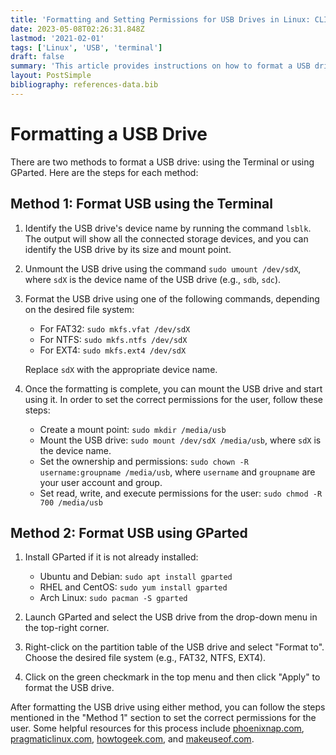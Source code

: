 ```yaml
---
title: 'Formatting and Setting Permissions for USB Drives in Linux: CLI and GParted Methods'
date: 2023-05-08T02:26:31.848Z
lastmod: '2021-02-01'
tags: ['Linux', 'USB', 'terminal']
draft: false
summary: 'This article provides instructions on how to format a USB drive using either the Terminal or GParted. Both methods involve selecting the drive, choosing a file system, and setting permissions for the user.'
layout: PostSimple
bibliography: references-data.bib
---
```


# Formatting a USB Drive

There are two methods to format a USB drive: using the Terminal or using GParted. Here are the steps for each method:

## Method 1: Format USB using the Terminal

1. Identify the USB drive's device name by running the command `lsblk`. The output will show all the connected storage devices, and you can identify the USB drive by its size and mount point.

2. Unmount the USB drive using the command `sudo umount /dev/sdX`, where `sdX` is the device name of the USB drive (e.g., `sdb`, `sdc`).

3. Format the USB drive using one of the following commands, depending on the desired file system:

   - For FAT32: `sudo mkfs.vfat /dev/sdX`
   - For NTFS: `sudo mkfs.ntfs /dev/sdX`
   - For EXT4: `sudo mkfs.ext4 /dev/sdX`

   Replace `sdX` with the appropriate device name.

4. Once the formatting is complete, you can mount the USB drive and start using it. In order to set the correct permissions for the user, follow these steps:
   - Create a mount point: `sudo mkdir /media/usb`
   - Mount the USB drive: `sudo mount /dev/sdX /media/usb`, where `sdX` is the device name.
   - Set the ownership and permissions: `sudo chown -R username:groupname /media/usb`, where `username` and `groupname` are your user account and group.
   - Set read, write, and execute permissions for the user: `sudo chmod -R 700 /media/usb`

## Method 2: Format USB using GParted

1. Install GParted if it is not already installed:

   - Ubuntu and Debian: `sudo apt install gparted`
   - RHEL and CentOS: `sudo yum install gparted`
   - Arch Linux: `sudo pacman -S gparted`

2. Launch GParted and select the USB drive from the drop-down menu in the top-right corner.

3. Right-click on the partition table of the USB drive and select "Format to". Choose the desired file system (e.g., FAT32, NTFS, EXT4).

4. Click on the green checkmark in the top menu and then click "Apply" to format the USB drive.

After formatting the USB drive using either method, you can follow the steps mentioned in the "Method 1" section to set the correct permissions for the user. Some helpful resources for this process include [phoenixnap.com](https://phoenixnap.com), [pragmaticlinux.com](https://pragmaticlinux.com), [howtogeek.com](https://www.howtogeek.com), and [makeuseof.com](https://www.makeuseof.com).
